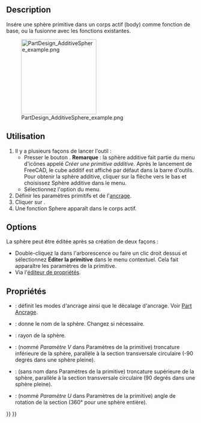 <languages/>

{{Docnav/fr
|[[PartDesign_AdditiveCylinder/fr|Cylindre additif]]
|[[PartDesign_AdditiveCone/fr|Cône additif]]
|[[PartDesign_Workbench/fr|Atelier PartDesign]]
|IconL=PartDesign_AdditiveCylinder.svg
|IconR=PartDesign_AdditiveCone.svg
|IconC=Workbench_PartDesign.svg
}}

{{GuiCommand/fr
|Name=PartDesign AdditiveSphere
|Name/fr=PartDesign Sphère additive
|MenuLocation=PartDesign → Créer une primitive additive → Sphère additive
|Workbenches=[[PartDesign_Workbench/fr|PartDesign]]
|Version=0.17
|SeeAlso=[[PartDesign_CompPrimitiveAdditive/fr|PartDesign Primitives additives]], [[PartDesign_SubtractiveSphere/fr|PartDesign Sphère soustractif]]
}}

==Description==

Insére une sphère primitive dans un corps actif (body) comme fonction de base, ou la fusionne avec les fonctions existantes.

[[File:PartDesign_AdditiveSphere_example.png|200px]]

<span id="Usage"></span>
==Utilisation==

# Il y a plusieurs façons de lancer l'outil :
#* Presser le bouton {{Button|[[File:PartDesign_AdditiveSphere.svg|16px]] [[PartDesign_AdditiveSphere/fr|Sphère additive]]}}. '''Remarque''' : la sphère additive fait partie du menu d'icônes appelé ''Créer une primitive additive''. Après le lancement de FreeCAD, le cube additif est affiché par défaut dans la barre d'outils. Pour obtenir la sphère additive, cliquer sur la flèche vers le bas et choisissez Sphère additive dans le menu.
#* Sélectionnez l'option {{MenuCommand|PartDesign → Créer une primitive additive → [[Image:PartDesign_AdditiveSphere.svg|16px]] Sphère additive}} du menu.
# Définir les paramètres primitifs et de l'[[Part_EditAttachment/fr|ancrage]].
# Cliquer sur {{Button|OK}}. 
# Une fonction Sphere apparaît dans le corps actif.

==Options==

La sphère peut être éditée après sa création de deux façons :
* Double-cliquez la dans l'arborescence ou faire un clic droit dessus et sélectionnez '''Éditer la primitive''' dans le menu contextuel. Cela fait apparaître les paramètres de la primitive.  
* Via l'[[Property_editor/fr|éditeur de propriétés]].

<span id="Properties"></span>
==Propriétés==

* {{PropertyData|Attachment}} : définit les modes d'ancrage ainsi que le décalage d'ancrage. Voir [[Part_EditAttachment/fr|Part Ancrage]].
* {{PropertyData|Label}} : donne le nom de la sphère. Changez si nécessaire.
* {{PropertyData|Radius}} : rayon de la sphère.
* {{PropertyData|Angle1}} : (nommé ''Paramètre V'' dans Paramètres de la primitive) troncature inférieure de la sphère, parallèle à la section transversale circulaire (-90 degrés dans une sphère pleine).
* {{PropertyData|Angle2}} : (sans nom dans Paramètres de la primitive) troncature supérieure de la sphère, parallèle à la section transversale circulaire (90 degrés dans une sphère pleine).
* {{PropertyData|Angle3}} : (nommé ''Paramètre U'' dans Paramètres de la primitive) angle de rotation de la section (360° pour une sphère entière).


{{Docnav/fr
|[[PartDesign_AdditiveCylinder/fr|Cylindre additif]]
|[[PartDesign_AdditiveCone/fr|Cône additif]]
|[[PartDesign_Workbench/fr|Atelier PartDesign]]
|IconL=PartDesign_AdditiveCylinder.svg
|IconR=PartDesign_AdditiveCone.svg
|IconC=Workbench_PartDesign.svg
}}

{{PartDesign_Tools_navi{{#translation:}}}}
{{Userdocnavi{{#translation:}}}}